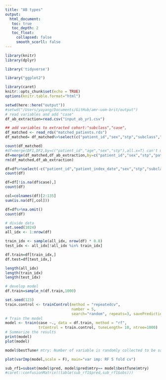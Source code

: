 ```yaml
---
title: "AB types"
output: 
  html_document:
   toc: true
   toc_depth: 2
   toc_float:
     collapsed: false
     smooth_scorll: false
---
```


```r
library(knitr)
library(dplyr)

library('tidyverse')

library("ggplot2")

library(caret)
knitr::opts_chunk$set(echo = TRUE)
options(knitr.table.format="html")
```

```r

setwd(here::here("output"))
#setwd("/Users/yayang/Documents/GitHub/amr-uom-brit/output")
# read variables and add "case"
df_ab_extraction=read.csv("input_ab_yr1.csv")

## add variables to extracted cohort:"subclass","case", 
df_matched <- read_rds("matched_patients.rds")
df_matched= df_matched%>%select(c("patient_id","sex","stp","subclass","case","patient_index_date"))

count(df_matched)
#df=merge(DF1,DF2,by=c("patient_id","age","sex","stp"),all.x=T) can't merge with dummy data
df=merge(df_matched,df_ab_extraction,by=c("patient_id","sex","stp","patient_index_date"),all=T)
rm(df_matched,df_ab_extraction)

df=df%>%select(-c("patient_id","patient_index_date","sex","stp","subclass","age","ab_first_date","ab_last_date"))
count(df)
```

```r


df=df[!is.na(df$case),]
count(df)

col=colnames(df)[2:135]
sum(is.na(df[,col]))

df=df%>%na.omit()
count(df)


```


```r
# divide data
set.seed(1024)
all_idx <- 1:nrow(df)

train_idx <- sample(all_idx, nrow(df) * 0.8)
test_idx <- all_idx[!all_idx %in% train_idx]

df.train=df[train_idx,]
df.test=df[test_idx,]

length(all_idx)
length(train_idx)
length(test_idx)
```


```r
# develop model
df.train=sample_n(df.train,1000)

set.seed(123) 
train.control <- trainControl(method = "repeatedcv",
                              number = 5,
                              search="random", repeats=3, savePredictions = T)
# Train the model
model <- train(case ~., data = df.train, method = "rf",
               trControl = train.control, tuneLength= 10, ntree=1000)
# Summarize the results
print(model)
plot(model)

model$bestTune# mtry: Number of variable is randomly collected to be sampled at each split time.

plot(varImp(model,scale = F), main="var imp: RF 5 fold cv")

sub_rf1=subset(model$pred, model$pred$mtry== model$bestTune$mtry)
#caret::confusionMatrix((table(sub_rf1$pred,sub_rf1$obs)))
```

